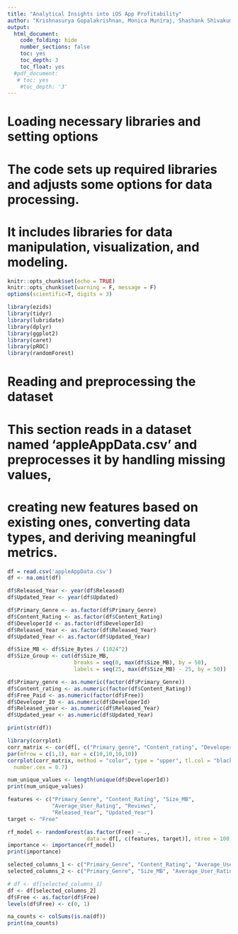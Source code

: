 ---
title: "Analytical Insights into iOS App Profitability"
author: "Krishnasurya Gopalakrishnan, Monica Muniraj, Shashank Shivakumar, Srinivas Saiteja Tenneti"
output: 
  html_document:
    code_folding: hide
    number_sections: false
    toc: yes
    toc_depth: 3
    toc_float: yes
  #pdf_document:
   # toc: yes
    #toc_depth: '3'
---
<p> 
# Loading necessary libraries and setting options
# The code sets up required libraries and adjusts some options for data processing.
# It includes libraries for data manipulation, visualization, and modeling.
</p>
```{r setup, include=FALSE}
knitr::opts_chunk$set(echo = TRUE)
knitr::opts_chunk$set(warning = F, message = F)
options(scientific=T, digits = 3)

library(ezids)
library(tidyr)
library(lubridate)
library(dplyr)
library(ggplot2)
library(caret)
library(pROC)
library(randomForest)

```
<p> 
# Reading and preprocessing the dataset
# This section reads in a dataset named 'appleAppData.csv' and preprocesses it by handling missing values,
# creating new features based on existing ones, converting data types, and deriving meaningful metrics.
</p>
```{r}
df = read.csv('appleAppData.csv')
df <- na.omit(df)

df$Released_Year <- year(df$Released)
df$Updated_Year <- year(df$Updated)

df$Primary_Genre <- as.factor(df$Primary_Genre)
df$Content_Rating <- as.factor(df$Content_Rating)
df$DeveloperId <- as.factor(df$DeveloperId)
df$Released_Year <- as.factor(df$Released_Year)
df$Updated_Year <- as.factor(df$Updated_Year)

df$Size_MB <- df$Size_Bytes / (1024^2)
df$Size_Group <- cut(df$Size_MB,
                     breaks = seq(0, max(df$Size_MB), by = 50),
                     labels = seq(25, max(df$Size_MB) - 25, by = 50))
```

```{r}
df$Primary_genre <- as.numeric(factor(df$Primary_Genre))
df$Content_rating <- as.numeric(factor(df$Content_Rating))
df$Free_Paid <- as.numeric(factor(df$Free))
df$Developer_ID <- as.numeric(df$DeveloperId)
df$Released_year <- as.numeric(df$Released_Year)
df$Updated_year <- as.numeric(df$Updated_Year)

print(str(df))

library(corrplot)
corr_matrix <- cor(df[, c("Primary_genre", "Content_rating", "Developer_ID", "Size_MB", "Average_User_Rating", "Reviews", "Released_year", "Updated_year", "Free_Paid")])
par(mfrow = c(1,1), mar = c(10,10,10,10)) 
corrplot(corr_matrix, method = "color", type = "upper", tl.col = "black", tl.srt = 45, addCoef.col = "black",tl.cex = 0.7,
  number.cex = 0.7)

```
```{r}
num_unique_values <- length(unique(df$DeveloperId))
print(num_unique_values)
```
```{r}
features <- c("Primary_Genre", "Content_Rating", "Size_MB",
              "Average_User_Rating", "Reviews",
              "Released_Year", "Updated_Year")
target <- "Free"

rf_model <- randomForest(as.factor(Free) ~ .,
                         data = df[, c(features, target)], ntree = 100)
importance <- importance(rf_model)
print(importance)
```
```{r}
selected_columns_1 <- c("Primary_Genre", "Content_Rating", "Average_User_Rating", "Reviews", "Released_Year", "Size_MB", "Free")
selected_columns_2 <- c("Primary_Genre", "Size_MB", "Average_User_Rating", "Released_Year", "Free")

# df <- df[selected_columns_1]
df <- df[selected_columns_2]
df$Free <- as.factor(df$Free)
levels(df$Free) <- c(0, 1)

na_counts <- colSums(is.na(df))
print(na_counts)
```
